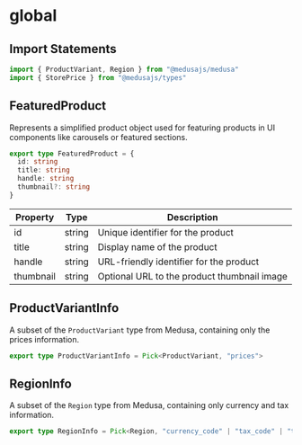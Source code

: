 # global

## Import Statements
```typescript copy
import { ProductVariant, Region } from "@medusajs/medusa"
import { StorePrice } from "@medusajs/types"
```

## FeaturedProduct
Represents a simplified product object used for featuring products in UI components like carousels or featured sections.

```typescript copy
export type FeaturedProduct = {
  id: string
  title: string
  handle: string
  thumbnail?: string
}
```

| Property  | Type   | Description                                     |
|-----------|--------|-------------------------------------------------|
| id        | string | Unique identifier for the product               |
| title     | string | Display name of the product                     |
| handle    | string | URL-friendly identifier for the product         |
| thumbnail | string | Optional URL to the product thumbnail image     |

## ProductVariantInfo
A subset of the `ProductVariant` type from Medusa, containing only the prices information.

```typescript copy
export type ProductVariantInfo = Pick<ProductVariant, "prices">
```

## RegionInfo
A subset of the `Region` type from Medusa, containing only currency and tax information.

```typescript copy
export type RegionInfo = Pick<Region, "currency_code" | "tax_code" | "tax_rate">
```